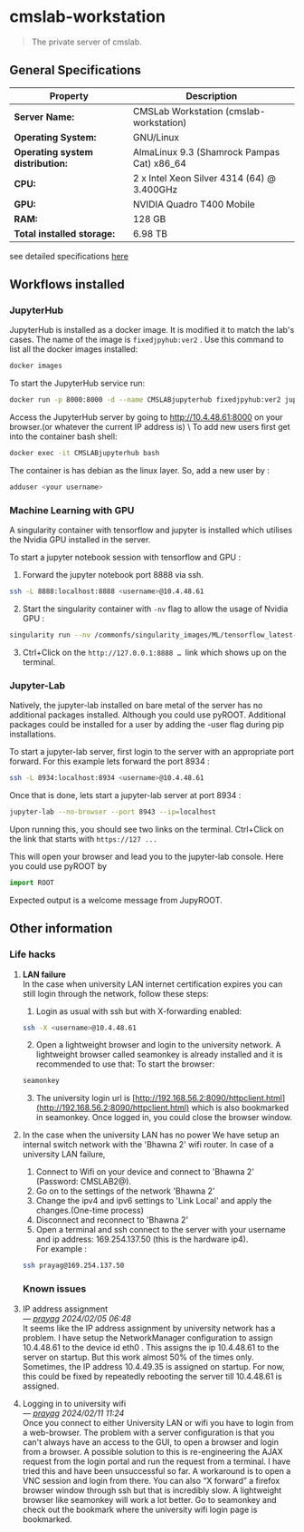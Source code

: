 # cmslab-workstation
> The private server of cmslab.

## General Specifications

| Property | Description |
| ------------------------------------- | --------------------------------------------- |
| **Server Name:**                      | CMSLab Workstation (cmslab-workstation)       |
| **Operating System:**                 | GNU/Linux                                     |
| **Operating system distribution:**    | AlmaLinux 9.3 (Shamrock Pampas Cat) x86_64    |
| **CPU:**                              | 2 x Intel Xeon Silver 4314 (64) @ 3.400GHz    |
| **GPU:**                              | NVIDIA Quadro T400 Mobile                     |
| **RAM:**                              | 128 GB                                        |
| **Total installed storage:**          | 6.98 TB                                       |

see detailed specifications [here](./cmslab-workstation/specifications.mdx)

## Workflows installed

### JupyterHub
JupyterHub is installed as a docker image.
It is modified it to match the lab's cases. The name of the image is `fixedjpyhub:ver2` . Use this command to list all the docker images installed:
```bash
docker images
```
To start the JupyterHub service run:
```bash
docker run -p 8000:8000 -d --name CMSLABjupyterhub fixedjpyhub:ver2 jupyterhub
```
Access the JupyterHub server by going to http://10.4.48.61:8000 on your browser.(or whatever the current IP address is) \ 
To add new users first get into the container bash shell:
```bash
docker exec -it CMSLABjupyterhub bash
```
The container is has debian as the linux layer. So, add a new user by :
```bash
adduser <your username>
```

### Machine Learning with GPU

A singularity container with tensorflow and jupyter is installed which utilises the Nvidia GPU installed in the server. 

To start a jupyter notebook session with tensorflow and GPU : 

1. Forward the jupyter notebook port 8888 via ssh.
```bash
ssh -L 8888:localhost:8888 <username>@10.4.48.61 
```

2. Start the singularity container with `-nv` flag to allow the usage of Nvidia GPU :

```bash
singularity run --nv /commonfs/singularity_images/ML/tensorflow_latest-gpu-jupyter.sif
```

3. Ctrl+Click on the `http://127.0.0.1:8888 … `link which shows up on the terminal.

### Jupyter-Lab

Natively, the jupyter-lab installed on bare metal of the server has no additional packages installed. Although you could use pyROOT. Additional packages could be installed for a user by adding the -user flag during pip installations.

To start a jupyter-lab server, first login to the server with an appropriate port forward. For this example lets forward the port 8934 :
```bash
ssh -L 8934:localhost:8934 <username>@10.4.48.61
```
Once that is done, lets start a jupyter-lab server at port 8934 :
```bash
jupyter-lab --no-browser --port 8943 --ip=localhost
```
Upon running this, you should see two links on the terminal. Ctrl+Click on the link that starts with `https://127 ... `

This will open your browser and lead you to the jupyter-lab console. Here you could use pyROOT by
```python
import ROOT
```
Expected output is a welcome message from JupyROOT.

## Other information

### Life hacks

1. **LAN failure** \
    In the case when university LAN internet certification expires you can still login through the network, follow these steps:
    1. Login as usual with ssh but with X-forwarding enabled:
    ```bash
    ssh -X <username>@10.4.48.61
    ```
    2. Open a lightweight browser and login to the university network. A lightweight browser called seamonkey is already installed and it is recommended to use that:
    To start the browser:
    ```bash
    seamonkey
    ```
    3. The university login url is [http://192.168.56.2:8090/httpclient.html](http://192.168.56.2:8090/httpclient.html) which is also bookmarked in seamonkey.
    Once logged in, you could close the browser window.

2. In the case when the university LAN has no power
    We have setup an internal switch network with the 'Bhawna 2' wifi router.
    In case of a university LAN failure,
    1. Connect to Wifi on your device and connect to 'Bhawna 2' (Password: CMSLAB2@).
    2. Go on to the settings of the network 'Bhawna 2'
    3. Change the ipv4 and ipv6 settings to 'Link Local' and apply the changes.(One-time process)
    4. Disconnect and reconnect to 'Bhawna 2'
    5. Open a terminal and ssh connect to the server with your username and ip address: 169.254.137.50 (this is the hardware ip4). \
    For example :
    ```bash
    ssh prayag@169.254.137.50
    ```

    ### Known issues

1. IP address assignment \
— _[prayag](mailto:prayagyadav206@gmail.com) 2024/02/05 06:48_ \
It seems like the IP address assignment by university network has a problem.
I have setup the NetworkManager configuration to assign 10.4.48.61 to the device id eth0 .
This assigns the ip 10.4.48.61 to the server on startup. But this work almost 50% of the times only. 
Sometimes, the IP address 10.4.49.35 is assigned on startup.
For now, this could be fixed by repeatedly rebooting the server till 10.4.48.61 is assigned.

2. Logging in to university wifi \
— _[prayag](mailto:prayagyadav206@gmail.com) 2024/02/11 11:24_ \
Once you connect to either University LAN or wifi you have to login from a web-browser. 
The problem with a server configuration is that you can't always have an access to the GUI, to open a browser and login from a browser.
A possible solution to this is re-engineering the AJAX request from the login portal and run the request from a terminal. 
I have tried this and have been unsuccessful so far. A workaround is to open a VNC session and login from there. 
You can also “X forward” a firefox browser window through ssh but that is incredibly slow. 
A lightweight browser like seamonkey will work a lot better. 
Go to seamonkey and check out the bookmark where the university wifi login page is bookmarked.